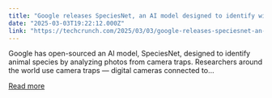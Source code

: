 ```yaml
---
title: "Google releases SpeciesNet, an AI model designed to identify wildlife"
date: "2025-03-03T19:22:12.000Z"
link: "https://techcrunch.com/2025/03/03/google-releases-speciesnet-an-ai-model-designed-to-identify-wildlife/"
---
```


Google has open-sourced an AI model, SpeciesNet, designed to identify animal species by analyzing photos from camera traps. Researchers around the world use camera traps — digital cameras connected to...

[Read more](https://techcrunch.com/2025/03/03/google-releases-speciesnet-an-ai-model-designed-to-identify-wildlife/)
